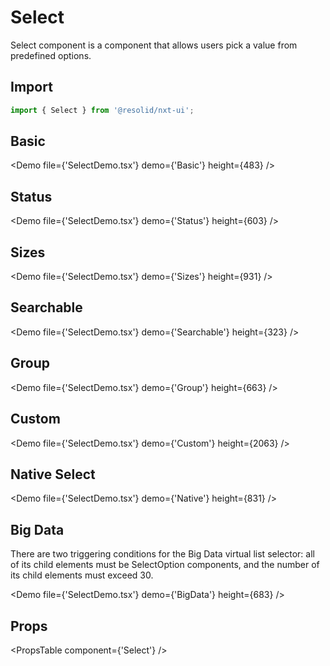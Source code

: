 # Select

Select component is a component that allows users pick a value from predefined options.

## Import

```javascript
import { Select } from '@resolid/nxt-ui';
```

## Basic

<Demo file={'SelectDemo.tsx'} demo={'Basic'} height={483} />

## Status

<Demo file={'SelectDemo.tsx'} demo={'Status'} height={603} />

## Sizes

<Demo file={'SelectDemo.tsx'} demo={'Sizes'} height={931} />

## Searchable

<Demo file={'SelectDemo.tsx'} demo={'Searchable'} height={323} />

## Group

<Demo file={'SelectDemo.tsx'} demo={'Group'} height={663} />

## Custom

<Demo file={'SelectDemo.tsx'} demo={'Custom'} height={2063} />

## Native Select

<Demo file={'SelectDemo.tsx'} demo={'Native'} height={831} />

## Big Data

There are two triggering conditions for the Big Data virtual list selector: all of its child elements must be SelectOption components, and the number of its child elements must exceed 30.

<Demo file={'SelectDemo.tsx'} demo={'BigData'} height={683} />

## Props

<PropsTable component={'Select'} />
